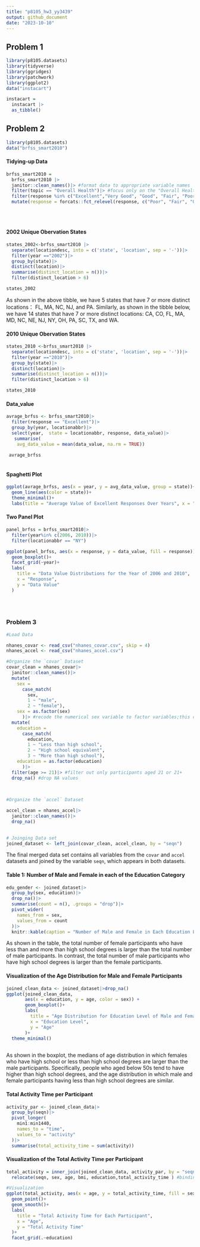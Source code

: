 ```yaml
---
title: "p8105_hw3_yy3439"
output: github_document
date: "2023-10-10"
---
```


## Problem 1

```r
library(p8105.datasets)
library(tidyverse)
library(ggridges)
library(patchwork)
library(ggplot2)
data("instacart")
```

```r
instacart = 
  instacart |> 
  as_tibble()
```




## Problem 2


```r
library(p8105.datasets)
data("brfss_smart2010")

```


#### Tidying-up Data
```r

brfss_smart2010 = 
  brfss_smart2010 |>
  janitor::clean_names()|> #format data to appropriate variable names 
  filter(topic == "Overall Health")|> #focus only on the "Overall Health"
  filter(response %in% c("Excellent","Very Good", "Good", "Fair", "Poor"))|> #include only responses from excellent to poor
  mutate(response = forcats::fct_relevel(response, c("Poor", "Fair", "Good", "Very Good", "Excellent"))) #relevel the responses as a factor from "Poor" to "Excellent"
  
 
 
```

#### 2002 Unique Obervation States

```r
states_2002<-brfss_smart2010 |>
  separate(locationdesc, into = c('state', 'location', sep = '-'))|>
  filter(year =="2002")|>
  group_by(state)|>
  distinct(location)|>
  summarise(distinct_location = n())|>
  filter(distinct_location > 6)

states_2002
```
As shown in the above tibble, we have 5 states that have 7 or more distinct locations： FL, MA, NC, NJ, and PA. Similarly, as shown in the tibble below, we have 14 states that have 7 or more distinct locations: CA, CO, FL, MA, MD, NC, NE, NJ, NY, OH, PA, SC, TX, and WA.


#### 2010 Unique Obervation States

```r
states_2010 <-brfss_smart2010 |>
  separate(locationdesc, into = c('state', 'location', sep = '-'))|>
  filter(year =="2010")|>
  group_by(state)|>
  distinct(location)|>
  summarise(distinct_location = n())|>
  filter(distinct_location > 6)

states_2010
```


#### Data_value


```r
avrage_brfss <- brfss_smart2010|>
  filter(response == "Excellent")|>
  group_by(year, locationabbr)|>
  select(year,  state = locationabbr, response, data_value)|>
   summarise(
    avg_data_value = mean(data_value, na.rm = TRUE))
  
 avrage_brfss
  
```
#### Spaghetti Plot 


```r
ggplot(avrage_brfss, aes(x = year, y = avg_data_value, group = state))+
  geom_line(aes(color = state))+
  theme_minimal()+
  labs(title = "Average Value of Excellent Responses Over Years", x = "Year", y = "Average Value")
```

#### Two Panel Plot

```r
panel_brfss = brfss_smart2010|>
  filter(year%in% c(2006, 2010))|>
  filter(locationabbr == "NY")

ggplot(panel_brfss, aes(x = response, y = data_value, fill = response))+
  geom_boxplot()+
  facet_grid(~year)+
  labs(
    title = "Data Value Distributions for the Year of 2006 and 2010",
    x = "Response",
    y = "Data Value"
  )
  
  
  
```



### Problem 3


```r
#Load Data

nhanes_covar <- read_csv("nhanes_covar.csv", skip = 4)
nhanes_accel <- read_csv("nhanes_accel.csv")
```

```r
#Organize the `covar` Dataset
covar_clean = nhanes_covar|>
  janitor::clean_names()|>
  mutate(
    sex = 
      case_match(
        sex,
        1 ~ "male",
        2 ~ "female"),
    sex = as.factor(sex)
      )|> #recode the numerical sex variable to factor variables;this code was borrowed from lecture notes"Tidy Data"
  mutate(
    education = 
      case_match(
        education,
        1 ~ "Less than high school",
        2 ~ "High school equivalent",
        3 ~ "More than high school"),
    education = as.factor(education)
      )|>
  filter(age >= 21)|> #filter out only participants aged 21 or 21+
  drop_na() #drop NA values
  
  

```

```r
#Organize the `accel` Dataset

accel_clean = nhanes_accel|>
  janitor::clean_names()|>
  drop_na()
  
```

```r
# Joinging Data set
joined_dataset <- left_join(covar_clean, accel_clean, by = "seqn") 
```

The final merged data set contains all variables from the `covar` and `accel` datasets and joined by the variable `seqn`, which appears in both datasets. 

#### Table 1: Number of Male and Female in each of the Education Category

```r
edu_gender <- joined_dataset|>
  group_by(sex, education)|>
  drop_na()|>
  summarise(count = n(), .groups = "drop")|>
  pivot_wider(
    names_from = sex,
    values_from = count
  )|>
  knitr::kable(caption = "Number of Male and Female in Each Education Level")
```
As shown in the table, the total number of female participants who have less than and more than high school degrees is larger than the total number of male participants. In contrast, the total number of male participants who have high school degrees is larger than the female participants. 

#### Visualization of the Age Distribution for Male and Female Participants


```r
joined_clean_data <- joined_dataset|>drop_na()
ggplot(joined_clean_data, 
       aes(x = education, y = age, color = sex)) +
       geom_boxplot()+
       labs(
         title = "Age Distribution for Education Level of Male and Female Participants",
         x = "Education Level",
         y = "Age"
       )+
  theme_minimal()
  
```
As shown in the boxplot, the medians of age distribution in which females who have high school or less than high school degrees are larger than the male participants. Specifically, people who aged below 50s tend to have higher than high school degrees, and the age distribution in which male and female participants having less than high school degrees are similar. 



#### Total Activity Time per Participant
```r
activity_par <- joined_clean_data|>
  group_by(seqn)|>
  pivot_longer(
    min1:min1440,
    names_to = "time",
    values_to = "activity"
  )|>
  summarise(total_activity_time = sum(activity))
```


#### Visualization of the Total Activity Time per Participant

```r
total_activity = inner_join(joined_clean_data, activity_par, by = "seqn")|>
  relocate(seqn, sex, age, bmi, education,total_activity_time ) #binding the two dataset and relocate so we can see the total activity time more easily 

```
```r
#Visualization
ggplot(total_activity, aes(x = age, y = total_activity_time, fill = sex))+
  geom_point()+
  geom_smooth()+
  labs(
    title = "Total Activity Time for Each Participant",
    x = "Age",
    y = "Total Activity Time"
  )+
  facet_grid(.~education)
```


